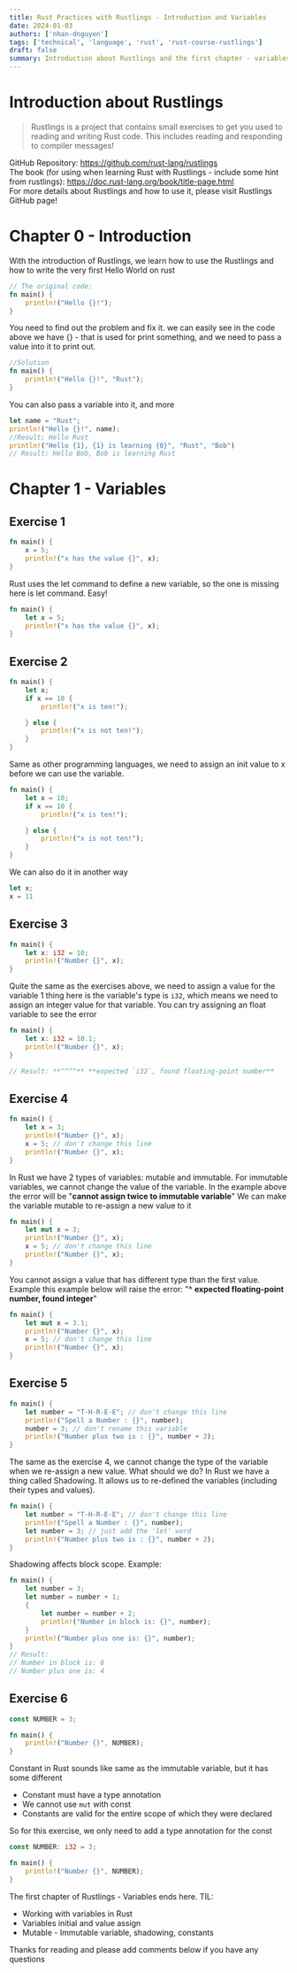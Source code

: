 ```yaml
---
title: Rust Practices with Rustlings - Introduction and Variables
date: 2024-01-03
authors: ['nhan-dnguyen']
tags: ['technical', 'language', 'rust', 'rust-course-rustlings']
draft: false
summary: Introduction about Rustlings and the first chapter - variables
---
```


# Introduction about Rustlings

> Rustlings is a project that contains small exercises to get you used to reading and writing Rust code. This includes reading and responding to compiler messages!

GitHub Repository: https://github.com/rust-lang/rustlings<br />
The book (for using when learning Rust with Rustlings - include some hint from rustlings): https://doc.rust-lang.org/book/title-page.html<br />
For more details about Rustlings and how to use it, please visit Rustlings GitHub page!

# Chapter 0 - Introduction

With the introduction of Rustlings, we learn how to use the Rustlings and how to write the very first Hello World on rust

```rust
// The original code:
fn main() {
	println!("Hello {}!");
}
```

You need to find out the problem and fix it. we can easily see in the code above we have {} - that is used for print something, and we need to pass a value into it to print out.

```rust
//Solution
fn main() {
	println!("Hello {}!", "Rust");
}
```

You can also pass a variable into it, and more

```rust
let name = "Rust";
println!("Hello {}!", name);
//Result; Hello Rust
println!("Hello {1}, {1} is learning {0}", "Rust", "Bob")
// Result; Hello Bob, Bob is learning Rust
```

# Chapter 1 - Variables

## Exercise 1

```rust
fn main() {
	x = 5;
	println!("x has the value {}", x);
}
```

Rust uses the let command to define a new variable, so the one is missing here is let command. Easy!

```rust
fn main() {
	let x = 5;
	println!("x has the value {}", x);
}
```

## Exercise 2

```rust
fn main() {
	let x;
	if x == 10 {
		println!("x is ten!");

	} else {
		println!("x is not ten!");
	}
}
```

Same as other programming languages, we need to assign an init value to x before we can use the variable.

```rust
fn main() {
	let x = 10;
	if x == 10 {
		println!("x is ten!");

	} else {
		println!("x is not ten!");
	}
}
```

We can also do it in another way

```rust
let x;
x = 11
```

## Exercise 3

```rust
fn main() {
	let x: i32 = 10;
	println!("Number {}", x);
}
```

Quite the same as the exercises above, we need to assign a value for the variable
1 thing here is the variable's type is `i32`, which means we need to assign an integer value for that variable.
You can try assigning an float variable to see the error

```rust
fn main() {
	let x: i32 = 10.1;
	println!("Number {}", x);
}

// Result: **^^^^** **expected `i32`, found floating-point number**
```

## Exercise 4

```rust
fn main() {
	let x = 3;
	println!("Number {}", x);
	x = 5; // don't change this line
	println!("Number {}", x);
}
```

In Rust we have 2 types of variables: mutable and immutable. For immutable variables, we cannot change the value of the variable. In the example above the error will be "**cannot assign twice to immutable variable**"
We can make the variable mutable to re-assign a new value to it

```rust
fn main() {
	let mut x = 3;
	println!("Number {}", x);
	x = 5; // don't change this line
	println!("Number {}", x);
}
```

You cannot assign a value that has different type than the first value. Example this example below will raise the error: "**^** **expected floating-point number, found integer**"

```rust
fn main() {
	let mut x = 3.1;
	println!("Number {}", x);
	x = 5; // don't change this line
	println!("Number {}", x);
}
```

## Exercise 5

```rust
fn main() {
	let number = "T-H-R-E-E"; // don't change this line
	println!("Spell a Number : {}", number);
	number = 3; // don't rename this variable
	println!("Number plus two is : {}", number + 2);
}
```

The same as the exercise 4, we cannot change the type of the variable when we re-assign a new value. What should we do?
In Rust we have a thing called Shadowing. It allows us to re-defined the variables (including their types and values).

```rust
fn main() {
	let number = "T-H-R-E-E"; // don't change this line
	println!("Spell a Number : {}", number);
	let number = 3; // just add the 'let' word
	println!("Number plus two is : {}", number + 2);
}
```

Shadowing affects block scope. Example:

```rust
fn main() {
	let number = 3;
	let number = number + 1;
	{
		let number = number + 2;
		println!("Number in block is: {}", number);
	}
	println!("Number plus one is: {}", number);
}
// Result:
// Number in block is: 6
// Number plus one is: 4
```

## Exercise 6

```rust
const NUMBER = 3;

fn main() {
	println!("Number {}", NUMBER);
}
```

Constant in Rust sounds like same as the immutable variable, but it has some different

- Constant must have a type annotation
- We cannot use `mut` with const
- Constants are valid for the entire scope of which they were declared

So for this exercise, we only need to add a type annotation for the const

```rust
const NUMBER: i32 = 3;

fn main() {
	println!("Number {}", NUMBER);
}
```

The first chapter of Rustlings - Variables ends here.
TIL:

- Working with variables in Rust
- Variables initial and value assign
- Mutable - Immutable variable, shadowing, constants

Thanks for reading and please add comments below if you have any questions
